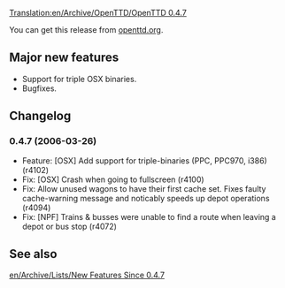 [[Translation:en/Archive/OpenTTD/OpenTTD 0.4.7]]


{{en/Archive/OpenTTD/NaviPrevNext|prev=en/Archive/OpenTTD/OpenTTD 0.4.6|next=en/Archive/OpenTTD/OpenTTD 0.4.8|date=2006-03-26}}

You can get this release from [http://www.openttd.org/download-stable/0.4.7 openttd.org].

==Major new features==
* Support for triple OSX binaries.
* Bugfixes.

==Changelog==

===0.4.7 (2006-03-26)===
* Feature: [OSX] Add support for triple-binaries (PPC, PPC970, i386) (r4102)
* Fix: [OSX] Crash when going to fullscreen (r4100)
* Fix: Allow unused wagons to have their first cache set. Fixes faulty cache-warning message and noticably speeds up depot operations (r4094)
* Fix: [NPF] Trains & busses were unable to find a route when leaving a depot or bus stop (r4072)

==See also==
[[en/Archive/Lists/New Features Since 0.4.7]]